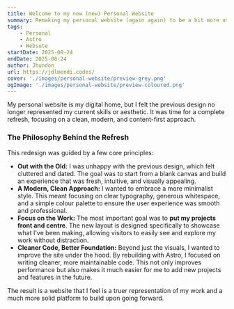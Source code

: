 ```yaml
---
title: Welcome to my new (new) Personal Website
summary: Remaking my personal website (again again) to be a bit more user friendly!
tags:
    - Personal
    - Astro
    - Websute
startDate: 2025-08-24
endDate: 2025-08-24
author: Jhundon
url: https://jdlmendi.codes/
cover: './images/personal-website/preview-grey.png'
ogImage: './images/personal-website/preview-coloured.png'
---
```


My personal website is my digital home, but I felt the previous design no longer represented my current skills or aesthetic. It was time for a complete refresh, focusing on a clean, modern, and content-first approach.

### The Philosophy Behind the Refresh

This redesign was guided by a few core principles:

* **Out with the Old:** I was unhappy with the previous design, which felt cluttered and dated. The goal was to start from a blank canvas and build an experience that was fresh, intuitive, and visually appealing.
* **A Modern, Clean Approach:** I wanted to embrace a more minimalist style. This meant focusing on clear typography, generous whitespace, and a simple colour palette to ensure the user experience was smooth and professional.
* **Focus on the Work:** The most important goal was to **put my projects front and centre**. The new layout is designed specifically to showcase what I've been making, allowing visitors to easily see and explore my work without distraction.
* **Cleaner Code, Better Foundation:** Beyond just the visuals, I wanted to improve the site under the hood. By rebuilding with Astro, I focused on writing cleaner, more maintainable code. This not only improves performance but also makes it much easier for me to add new projects and features in the future.

The result is a website that I feel is a truer representation of my work and a much more solid platform to build upon going forward.
